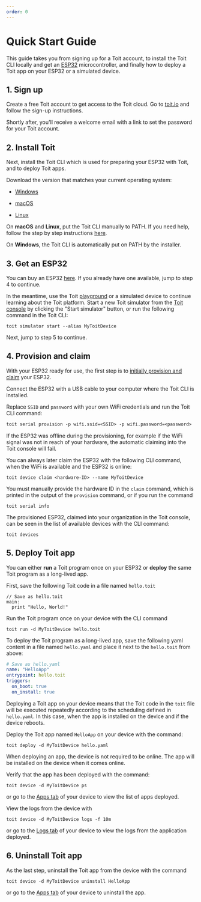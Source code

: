 ```yaml
---
order: 0
---
```


# Quick Start Guide

This guide takes you from signing up for a Toit account, to install the Toit CLI locally and get an [ESP32](https://www.espressif.com/en/products/socs/esp32) microcontroller, and finally how to deploy a Toit app on your ESP32 or a simulated device.

## 1. Sign up

Create a free Toit account to get access to the Toit cloud. Go to [toit.io](https://toit.io/#sign-up) and follow the sign-up instructions.

Shortly after, you'll receive a welcome email with a link to set the password for your Toit account.

## 2. Install Toit

Next, install the Toit CLI which is used for preparing your ESP32 with Toit, and to deploy Toit apps.

Download the version that matches your current operating system:

- [Windows](https://archive.toit.io/cli/latest/windows/installer)

- [macOS](https://archive.toit.io/cli/latest/darwin)

- [Linux](https://archive.toit.io/cli/latest/linux)

On **macOS** and **Linux**, put the Toit CLI manually to PATH. If you need help, follow the step by step instructions [here](../installation/toitcli).

On **Windows**, the Toit CLI is automatically put on PATH by the installer.

## 3. Get an ESP32

You can buy an ESP32 [here](https://www.digikey.com/en/products/detail/espressif-systems/ESP32-DEVKITC-32D/9356990). If you already have one available, jump to step 4 to continue.

<Note title="Don't have an ESP32 yet?">

In the meantime, use the Toit [playground](https://console.toit.io/playground) or a simulated device to continue learning about the Toit platform. 
Start a new Toit simulator from the [Toit console](https://console.toit.io/) by clicking the "Start simulator" button, or run the following command in the Toit CLI:

```shell
toit simulator start --alias MyToitDevice
```

Next, jump to step 5 to continue.

</Note>

## 4. Provision and claim

With your ESP32 ready for use, the first step is to [initially provision and claim](../connect/provision) your ESP32.

Connect the ESP32 with a USB cable to your computer where the Toit CLI is installed.

Replace `SSID` and `password` with your own WiFi credentials and run the Toit CLI command:

```txt
toit serial provision -p wifi.ssid=<SSID> -p wifi.password=<password>
```

<Note title="ESP32 not claimed?">

If the ESP32 was offline during the provisioning, for example if the WiFi signal was not in reach of your hardware, the automatic claiming into the Toit console will fail. 

You can always later claim the ESP32 with the following CLI command, when the WiFi is available and the ESP32 is online:

```shell
toit device claim <hardware-ID> --name MyToitDevice
```

You must manually provide the hardware ID in the `claim` command, which is printed in the output of the `provision` command, or if you run the command 

```shell
toit serial info
```

</Note>

The provisioned ESP32, claimed into your organization in the Toit console, can be seen in the list of available devices with the CLI command:

```shell
toit devices
```

## 5. Deploy Toit app

You can either **run** a Toit program once on your ESP32 or **deploy** the same Toit program as a long-lived app.

First, save the following Toit code in a file named `hello.toit`

```
// Save as hello.toit
main:
  print "Hello, World!"
```

<Note title="Run program on a device">
  Run the Toit program once on your device with the CLI command

  ```shell
  toit run -d MyToitDevice hello.toit
  ```

</Note>

To deploy the Toit program as a long-lived app, save the following yaml content in a file named `hello.yaml` and place it next to the `hello.toit` from above:

```yaml
# Save as hello.yaml
name: "HelloApp"
entrypoint: hello.toit
triggers:
  on_boot: true
  on_install: true
```

Deploying a Toit app on your device means that the Toit code in the `toit` file will be executed repeatedly according to the scheduling defined in `hello.yaml`.
In this case, when the app is installed on the device and if the device reboots.

Deploy the Toit app named `HelloApp` on your device with the command:

```shell
toit deploy -d MyToitDevice hello.yaml
```

When deploying an app, the device is not required to be online. The app will be installed on the device when it comes online.

Verify that the app has been deployed with the command:

```shell
toit device -d MyToitDevice ps
```

or go to the [Apps tab](https://console.toit.io/) of your device to view the list of apps deployed.

View the logs from the device with

```shell
toit device -d MyToitDevice logs -f 10m
```

or go to the [Logs tab](https://console.toit.io/) of your device to view the logs from the application deployed.

## 6. Uninstall Toit app

As the last step, uninstall the Toit app from the device with the command

```shell
toit device -d MyToitDevice uninstall HelloApp
```

or go to the [Apps tab](https://console.toit.io/) of your device to uninstall the app.
